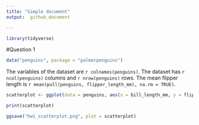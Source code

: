 ```yaml
---
title: "Simple document"
output:  github_document

---
```

```r
library(tidyverse)
```
#Question 1
```r
data("penguins", package = "palmerpenguins")
```
The variables of the dataset are `r colnames(penguins)`. 
The dataset has `r ncol(penguins)` columns and `r nrow(penguins)` rows. 
The mean flipper length is `r mean(pull(penguins, flipper_length_mm), na.rm = TRUE)`.  

```r
scatterplot <- ggplot(data = penguins, aes(x = bill_length_mm, y = flipper_length_mm, color = species)) + geom_point()

print(scatterplot)

ggsave("hw1_scatterplot.png", plot = scatterplot)
```




